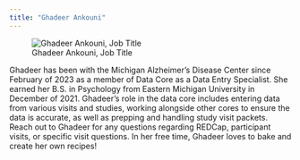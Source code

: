 ```yaml
---
title: "Ghadeer Ankouni"
---
```


::: {.grid}

::: {.g-col-6}
![Ghadeer Ankouni, Job Title](../images/Ankouni_Ghadeer.jpg)
:::

::: {.g-col-6}

Ghadeer has been with the Michigan Alzheimer's Disease Center since February of 2023 as a member of Data Core as a Data Entry Specialist. She earned her B.S. in Psychology from Eastern Michigan University in December of 2021. Ghadeer's role in the data core includes entering data from various visits and studies, working alongside other cores to ensure the data is accurate, as well as prepping and handling study visit packets. Reach out to Ghadeer for any questions regarding REDCap, participant visits, or specific visit questions. In her free time, Ghadeer loves to bake and create her own recipes! 

:::
:::
